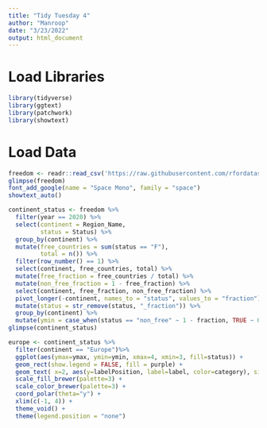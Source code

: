 ```yaml
---
title: "Tidy Tuesday 4"
author: "Manroop"
date: "3/23/2022"
output: html_document
---
```


# Load Libraries #
```r
library(tidyverse)
library(ggtext)
library(patchwork)
library(showtext)
```
# Load Data #
```r
freedom <- readr::read_csv('https://raw.githubusercontent.com/rfordatascience/tidytuesday/master/data/2022/2022-02-22/freedom.csv')
glimpse(freedom)
font_add_google(name = "Space Mono", family = "space")
showtext_auto()
```
```r
continent_status <- freedom %>% 
  filter(year == 2020) %>% 
  select(continent = Region_Name, 
         status = Status) %>% 
  group_by(continent) %>% 
  mutate(free_countries = sum(status == "F"),
         total = n()) %>% 
  filter(row_number() == 1) %>% 
  select(continent, free_countries, total) %>% 
  mutate(free_fraction = free_countries / total) %>% 
  mutate(non_free_fraction = 1 - free_fraction) %>% 
  select(continent, free_fraction, non_free_fraction) %>% 
  pivot_longer(-continent, names_to = "status", values_to = "fraction") %>% 
  mutate(status = str_remove(status, "_fraction")) %>% 
  group_by(continent) %>% 
  mutate(ymin = case_when(status == "non_free" ~ 1 - fraction, TRUE ~ 0),  ymax = case_when(status == "free" ~ fraction, TRUE ~ 1))
glimpse(continent_status)
```
```r
europe <- continent_status %>%
  filter(continent == "Europe")%>%
  ggplot(aes(ymax=ymax, ymin=ymin, xmax=4, xmin=3, fill=status)) +
  geom_rect(show.legend = FALSE, fill = purple) +
  geom_text( x=2, aes(y=labelPosition, label=label, color=category), size=6) + # x here controls label position (inner / outer)
  scale_fill_brewer(palette=3) +
  scale_color_brewer(palette=3) +
  coord_polar(theta="y") +
  xlim(c(-1, 4)) +
  theme_void() +
  theme(legend.position = "none")
```



